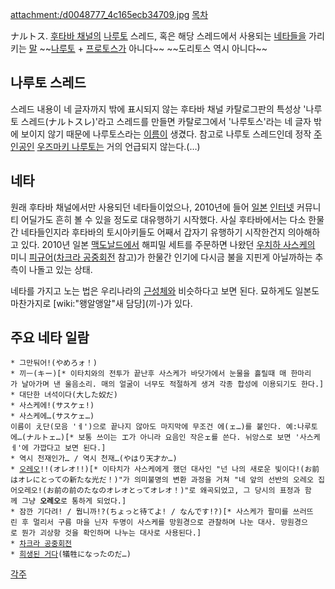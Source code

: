 attachment:/d0048777_4c165ecb34709.jpg
﻿ 
[[목차]]

ナルトス. [[후타바 채널]]의 [[나루토]] 스레드, 혹은 해당 스레드에서 사용되는 [[네타]]들을 가리키는 [[말]] ~~[[나루토]] + [[프로토스]]가 아니다~~ ~~도리토스 역시 아니다~~
== 나루토 스레드 ==
스레드 내용이 네 글자까지 밖에 표시되지 않는 후타바 채널 카탈로그판의 특성상 '나루토 스레드(ナルトスレ)'라고 스레드를 만들면 카탈로그에서 '나루토스'라는 네 글자 밖에 보이지 않기 때문에 나루토스라는 [[이름]]이 생겼다.
참고로 나루토 스레드인데 정작 [[주인공]]인 [[우즈마키 나루토]]는 거의 언급되지 않는다.(…)
== 네타 ==
원래 후타바 채널에서만 사용되던 네타들이었으나,  2010년에 들어 [[일본]] [[인터넷]] 커뮤니티 어딜가도 흔히 볼 수 있을 정도로 대유행하기 시작했다. 사실 후타바에서는 다소 한물간 네타들인지라 후타바의 토시아키들도 어째서 갑자기 유행하기 시작한건지 의아해하고 있다.
2010년 일본 [[맥도날드]]에서 해피밀 세트를 주문하면 나왔던 [[우치하 사스케]]의 미니 [[피규어]]([[차크라 공중회전]] 참고)가 한물간 인기에 다시금 불을 지핀게 아닐까하는 추측이 나돌고 있는 상태.

네타를 가지고 노는 법은 우리나라의 [[근성체]]와 비슷하다고 보면 된다. 묘하게도 일본도 마찬가지로 [wiki:"왱알앵알"새 담당](끼-)가 있다.
== 주요 네타 일람 ==
 * 그만둬어!(やめろォ！)
 * 끼ㅡ(キー)[* 이타치와의 전투가 끝난후 사스케가 바닷가에서 눈물을 흘릴때 매 한마리가 날아가며 낸 울음소리. 매의 얼굴이 너무도 적절하게 생겨 각종 합성에 이용되기도 한다.]
 * 대단한 녀석이다(大した奴だ)
 * 사스케에!(サスケェ!)
 * 사스케에…(サスケェ…)
 이름이 え단(모음 'ㅔ')으로 끝나지 않아도 마지막에 무조건 에(ェ…)를 붙인다. 예:나루토에…(ナルトェ…)[* 보통 쓰이는 エ가 아니라 요음인 작은ェ를 쓴다. 뉘앙스로 보면 '사스케ㅔ'에 가깝다고 보면 된다.]
 * 역시 천재인가… / 역시 천재…(やはり天才か…)
 * [[오레오]]!!(オレオ!!)[* 이타치가 사스케에게 했던 대사인 "넌 나의 새로운 빛이다!(お前はオレにとっての新たな光だ！)"가 의미불명의 변환 과정을 거쳐 "네 앞의 선반의 오레오 집어오레오!(お前の前のたなのオレオとってオレオ！)"로 왜곡되었고, 그 당시의 표정과 함께 그냥 '''오레오'''로 통하게 되었다.]
 * 잠깐 기다려! / 뭡니까!?(ちょっと待てよ! / なんです!?)[* 사스케가 팔미를 쓰러뜨린 후 멀리서 구름 마을 닌자 두명이 사스케를 망원경으로 관찰하며 나눈 대사. 망원경으로 뭔가 괴상항 것을 확인하며 나누는 대사로 사용된다.]
 * [[차크라 공중회전]]
 * [[희생된 거다]](犠牲になったのだ…)
[[각주]]
